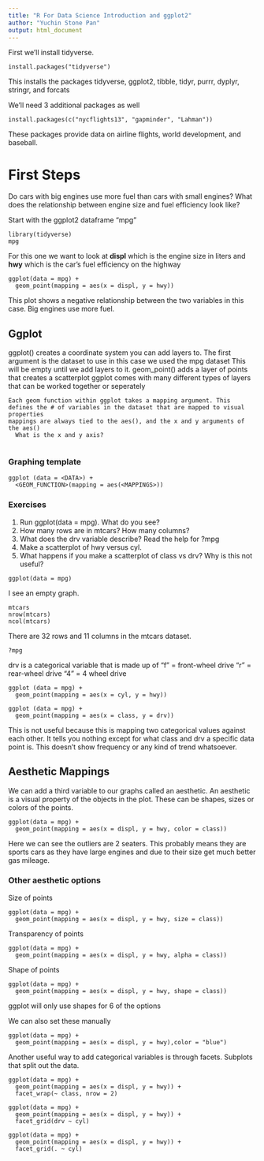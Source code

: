---
title: "R For Data Science Introduction and ggplot2"
author: "Yuchin Stone Pan"
output: html_document 
---

First we'll install tidyverse.
```
install.packages("tidyverse")
```

This installs the packages tidyverse, ggplot2, tibble, tidyr, purrr, dyplyr, stringr, and forcats

We'll need 3 additional packages as well

```
install.packages(c("nycflights13", "gapminder", "Lahman"))
```

These packages provide data on airline flights, world development, and baseball.

# First Steps

Do cars with big engines use more fuel than cars with small engines? What does the relationship between engine size and fuel efficiency look like?

Start with the ggplot2 dataframe "mpg"

```
library(tidyverse)
mpg
```

For this one we want to look at **displ** which is the engine size in liters and **hwy** which is the car's fuel efficiency on the highway

```
ggplot(data = mpg) +
  geom_point(mapping = aes(x = displ, y = hwy))
```

This plot shows a negative relationship between the two variables in this case.
Big engines use more fuel.


## Ggplot
ggplot()  creates a coordinate system you can add layers to.
  The first argument is the dataset to use in this case we used the mpg dataset
  This will be empty until we add layers to it.
    geom_point() adds a layer of points that creates a scatterplot
    ggplot comes with many different types of layers that can be worked together or seperately
    
    Each geom function within ggplot takes a mapping argument. This defines the # of variables in the dataset that are mapped to visual properties
    mappings are always tied to the aes(), and the x and y arguments of the aes()
      What is the x and y axis?
      
### Graphing template
```
ggplot (data = <DATA>) +
  <GEOM_FUNCTION>(mapping = aes(<MAPPINGS>))
```

### Exercises
1. Run ggplot(data = mpg). What do you see?
2. How many rows are in mtcars? How many columns?
3. What does the drv variable describe? Read the help for ?mpg
4. Make a scatterplot of hwy versus cyl.
5. What happens if you make a scatterplot of class vs drv? Why is this not useful?

```
ggplot(data = mpg)
```
I see an empty graph.

```
mtcars
nrow(mtcars)
ncol(mtcars)
```
There are 32 rows and 11 columns in the mtcars dataset.

```
?mpg
```
drv is a categorical variable that is made up of 
  "f" = front-wheel drive
  "r" = rear-wheel drive
  "4" = 4 wheel drive
  
```
ggplot (data = mpg) +
  geom_point(mapping = aes(x = cyl, y = hwy))
```

```
ggplot (data = mpg) +
  geom_point(mapping = aes(x = class, y = drv))
```
This is not useful because this is mapping two categorical values against each other. It tells you nothing except for what class and drv a specific data point is. This doesn't show frequency or any kind of trend whatsoever.


## Aesthetic Mappings
We can add a third variable to our graphs called an aesthetic. An aesthetic is a visual property of the objects in the plot.
These can be shapes, sizes or colors of the points.

```
ggplot(data = mpg) +
  geom_point(mapping = aes(x = displ, y = hwy, color = class))
```

Here we can see the outliers are 2 seaters. This probably means they are sports cars as they have large engines and due to their size get much better gas mileage.

### Other aesthetic options
Size of points
```
ggplot(data = mpg) +
  geom_point(mapping = aes(x = displ, y = hwy, size = class))
```
Transparency of points
```
ggplot(data = mpg) +
  geom_point(mapping = aes(x = displ, y = hwy, alpha = class))
```
Shape of points
```
ggplot(data = mpg) +
  geom_point(mapping = aes(x = displ, y = hwy, shape = class))
```
ggplot will only use shapes for 6 of the options

We can also set these manually
```
ggplot(data = mpg) +
  geom_point(mapping = aes(x = displ, y = hwy),color = "blue")
```


Another useful way to add categorical variables is through facets. Subplots that split out the data.

```
ggplot(data = mpg) +
  geom_point(mapping = aes(x = displ, y = hwy)) +
  facet_wrap(~ class, nrow = 2)
```

```
ggplot(data = mpg) +
  geom_point(mapping = aes(x = displ, y = hwy)) +
  facet_grid(drv ~ cyl)
```

```
ggplot(data = mpg) +
  geom_point(mapping = aes(x = displ, y = hwy)) +
  facet_grid(. ~ cyl)
```

